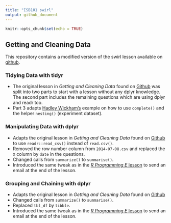 ```yaml
---
title: "ISB101 swirl"
output: github_document
---
```


```r
knitr::opts_chunk$set(echo = TRUE)
```

## Getting and Cleaning Data

This repository contains a modified version of the swirl lesson available on [github](https://github.com/swirldev/swirl_courses).

### Tidying Data with tidyr

- The original lesson in _Getting and Cleaning Data_ found on [Github](https://github.com/swirldev/swirl_courses) was split into two parts to start with a lesson without any dplyr knowledge. The second part includes the remaining questions which are using dplyr and readr too.
- Part 3 adapts [Hadley Wickham's](https://blog.rstudio.com/2016/02/02/tidyr-0-4-0/) example on how to use `complete()` and the helper `nesting()` (experiment dataset).

### Manipulating Data with dplyr

- Adapts the original lesson in _Getting and Cleaning Data_ found on [Github](https://github.com/swirldev/swirl_courses) to use `readr::read_csv()` instead of `read.csv()`.
- Removed the row number column from `2014-07-08.csv` and replaced the `X` column by `date` in the questions.
- Changed calls from `summarize()` to `summarise()`.
- Introduced the same tweak as in the [_R Programming E_ lesson](`https://github.com/swirldev/R_Programming_E`) to send an email at the end of the lesson.

### Grouping and Chaining with dplyr

- Adapts the original lesson in _Getting and Cleaning Data_ found on [Github](https://github.com/swirldev/swirl_courses)
- Changed calls from `summarize()` to `summarise()`.
- Replaced `tbl_df` by `tibble`.
- Introduced the same tweak as in the [_R Programming E_ lesson](`https://github.com/swirldev/R_Programming_E`) to send an email at the end of the lesson.